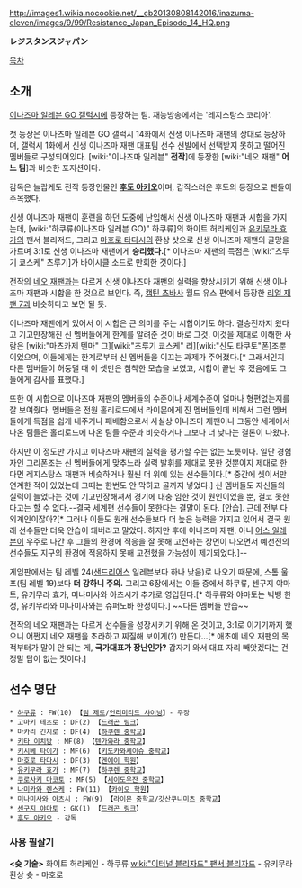 http://images1.wikia.nocookie.net/__cb20130808142016/inazuma-eleven/images/9/99/Resistance_Japan_Episode_14_HQ.png

'''レジスタンスジャパン'''

[[목차]]

== 소개 ==
[[이나즈마 일레븐 GO 갤럭시]]에 등장하는 팀. 재능방송에서는 '레지스탕스 코리아'.

첫 등장은 이나즈마 일레븐 GO 갤럭시 14화에서 신생 이나즈마 재팬의 상대로 등장하며, 갤럭시 1화에서 신생 이나즈마 재팬 대표팀 선수 선발에서 선택받지 못하고 떨어진 멤버들로 구성되어있다. [wiki:"이나즈마 일레븐" '''전작''']에 등장한 [wiki:"네오 재팬" '''어느 팀''']과 비슷한 포지션이다.

감독은 놀랍게도 전작 등장인물인 '''[[후도 아키오]]'''이며, 갑작스러운 후도의 등장으로 팬들이 주목했다.

신생 이나즈마 재팬이 훈련을 하던 도중에 난입해서 신생 이나즈마 재팬과 시합을 가지는데, [wiki:"하쿠류(이나즈마 일레븐 GO)" 하쿠류]의 화이트 허리케인과 [[유키무라 효가]]의 팬서 블리저드, 그리고 [[마호로 타다시]]의 환상 샷으로 신생 이나즈마 재팬의 골망을 가르며 3:1로 신생 이나즈마 재팬에게 '''승리했다.'''[* 이나즈마 재팬의 득점은 [wiki:"츠루기 쿄스케" 츠루기]가 바이시클 소드로 만회한 것이다.]

전작의 [[네오 재팬]]과는 다르게 신생 이나즈마 재팬의 실력을 향상시키기 위해 신생 이나즈마 재팬과 시합을 한 것으로 보인다. 즉, [[캡틴 츠바사]] 월드 유스 편에서 등장한 [[리얼 재팬 7]]과 비슷하다고 보면 될 듯.

이나즈마 재팬에게 있어서 이 시합은 큰 의미를 주는 시합이기도 하다. 결승전까지 왔다고 기고만장해진 신 멤버들에게 한계를 알려준 것이 바로 그것. 이것을 제대로 이해한 사람은 [wiki:"마츠카제 텐마" 그][wiki:"츠루기 쿄스케" 리][wiki:"신도 타쿠토"폰]조뿐이었으며, 이들에게는 한계로부터 신 멤버들을 이끄는 과제가 주어졌다.[* 그래서인지 다른 멤버들이 허둥댈 때 이 셋만은 침착한 모습을 보였고, 시합이 끝난 후 졌음에도 그들에게 감사를 표했다.]

또한 이 시합으로 이나즈마 재팬의 멤버들의 수준이나 세계수준이 얼마나 형편없는지를 잘 보여줬다. 멤버들은 전원 홀리로드에서 라이몬에게 진 멤버들인데 비해서 그런 멤버들에게 득점을 쉽게 내주거나 패배함으로서 사실상 이나즈마 재팬이나 그동안 세계에서 나온 팀들은 홀리로드에 나온 팀들 수준과 비슷하거나 그보다 더 낮다는 결론이 나왔다. 

하지만 이 정도만 가지고 이나즈마 재팬의 실력을 평가할 수는 없는 노릇이다. 일단 경험자인 그리폰조는 신 멤버들에게 맞추느라 실력 발휘를 제대로 못한 것뿐이지 제대로 한다면 레지스탕스 재팬과 비슷하거나 훨씬 더 위에 있는 선수들이다.[* 중간에 셋이서만 연계한 적이 있었는데 그때는 한번도 안 막히고 골까지 넣었다.] 신 멤버들도 자신들의 실력이 늘었다는 것에 기고만장해져서 경기에 대충 임한 것이 원인이었을 뿐, 결코 못한다고는 할 수 없다.--결국 세계편 선수들이 못한다는 결말이 된다. [안습]. 근데 전부 다 외계인이잖아?[* 그러나 이들도 원래 선수들보다 더 높은 능력을 가지고 있어서 결국 원래 선수들만 더욱 안습이 돼버리고 말았다. 하지만 후에 이나즈마 재팬, 아니 [[어스 일레븐]]이 우주로 나간 후 그들의 환경에 적응을 잘 못해 고전하는 장면이 나오면서 예선전의 선수들도 지구의 환경에 적응하지 못해 고전했을 가능성이 제기되었다.]--

게임판에서는 팀 레벨 24([[샌드리어스]] 일레븐보다 하나 낮음)로 나오기 때문에, 스톰 울프(팀 레벨 19)보다 '''더 강하니 주의.''' 그리고 6장에서는 이들 중에서 하쿠류, 센구지 야마토, 유키무라 효가, 미나미사와 아츠시가 추가로 영입된다.[* 하쿠류와 야마토는 빅뱅 한정, 유키무라와 미나미사와는 슈퍼노바 한정이다.] ~~다른 멤버들 안습~~

전작의 네오 재팬과는 다르게 선수들을 성장시키기 위해 온 것이고, 3:1로 이기기까지 했으니 어쩐지 네오 재팬을 초라하고 찌질해 보이게(?) 만든다...[* 애초에 네오 재팬의 목적부터가 말이 안 되는 게, '''국가대표가 장난인가?''' 갑자기 와서 대표 자리 빼앗겠다는 건 정말 답이 없는 짓이다.]

== 선수 명단 ==
 * [[하쿠류]] : FW(10) 【[[팀 제로]]/[[언리미티드 샤이닝]]】- 주장
 * 고마키 테츠로 : DF(2) 【[[드래곤 링크]]】
 * 마카리 긴지로 : DF(4) 【[[하쿠렌 중학교]]】
 * [[키타 이치방]] : MF(8) 【[[텐가와라 중학교]]】
 * [[키시베 타이가]] : MF(6) 【[[키도카와세이슈 중학교]]】
 * [[마호로 타다시]] : DF(3) 【[[겐에이 학원]]】
 * [[유키무라 효가]] : MF(7) 【[[하쿠렌 중학교]]】
 * [[쿠로사키 마코토]] : MF(5) 【[[세이도우잔 중학교]]】
 * [[나미카와 렌스케]] : FW(11) 【[[카이오 학원]]】
 * [[미나미사와 아츠시]] : FW(9) 【[[라이몬 중학교]]/[[갓산쿠니미츠 중학교]]】
 * [[센구지 야마토]] : GK(1) 【[[드래곤 링크]]】
 * [[후도 아키오]] - 감독

=== 사용 필살기 ===
'''<슛 기술>'''
화이트 허리케인 - 하쿠류
[[wiki:"이터널 블리자드" 팬서 블리자드]] - 유키무라
환상 슛 - 마호로
